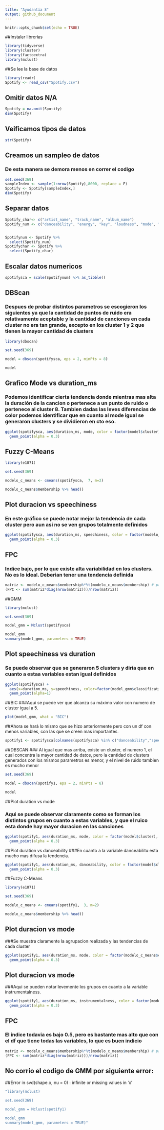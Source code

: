 ```yaml
---
title: "Ayudantía 8"
output: github_document
---
```


```r
knitr::opts_chunk$set(echo = TRUE)
```
##Instalar librerias
```r

library(tidyverse)
library(cluster)
library(factoextra)
library(mclust)
```


##Se lee la base de datos
```r
library(readr)
Spotify <- read_csv("Spotify.csv")
```

## Omitir datos N/A
```r
Spotify = na.omit(Spotify)
dim(Spotify)
```

## Veificamos tipos de datos
```r
str(Spotify)
```

## Creamos un sampleo de datos
### De esta manera se demora menos en correr el codigo

```r
set.seed(369)
sampleIndex <- sample(1:nrow(Spotify),8000, replace = F)
Spotify <- Spotify[sampleIndex,]
dim(Spotify)
```

## Separar datos
```r
Spotify_char<- c("artist_name", "track_name", "album_name")
Spotify_num <- c("danceability", "energy", "key", "loudness", "mode", "speechiness", "acousticness", "instrumentalness", "liveness", "valence", "tempo", "duration_ms")


Spotifynum <- Spotify %>% 
  select(Spotify_num)
Spotifychar <- Spotify %>% 
  select(Spotify_char)

```
## Escalar datos numericos
```r
spotifysca = scale(Spotifynum) %>% as_tibble()

```
## DBScan
### Despues de probar distintos parametros se escogieron los siguientes ya que la cantidad de puntos de ruido era relativamente aceptable y la cantidad de canciones en cada cluster no era tan grande, excepto en los cluster 1 y 2 que tienen la mayor cantidad de clusters
```r
library(dbscan)

set.seed(369)

model = dbscan(spotifysca, eps = 2, minPts = 8)

model

```
## Grafico Mode vs duration_ms
### Podemos identificar cierta tendencia donde mientras mas alta la duración de la cancion o pertenece a un punto de ruido o pertenece al cluster 8. Tambien dadas las leves diferencias de color podemos identificar que en cuanto al mode igual se generaron clusters y se dividieron en cto eso.
```r
ggplot(spotifysca, aes(duration_ms, mode, color = factor(model$cluster), size = duration_ms)) + 
  geom_point(alpha = 0.3) 
```
## Fuzzy C-Means
```r
library(e1071)

set.seed(369)

modelo_c_means <- cmeans(spotifysca,  7, m=2) 

modelo_c_means$membership %>% head()

```

## Plot duracion vs speechiness
### En este gráfico se puede notar mejor la tendencia de cada cluster pero aun asi no se ven grupos totalmente definidos
```r
ggplot(spotifysca, aes(duration_ms, speechiness, color = factor(modelo_c_means$cluster), size = duration_ms)) + 
  geom_point(alpha = 0.3) 
```
## FPC
### Indice bajo, por lo que existe alta variabilidad en los clusters. No es lo ideal. Deberian tener una tendencia definida
```r
matriz <- modelo_c_means$membership%*%t(modelo_c_means$membership) # producto matricial
(FPC <- sum(matriz*diag(nrow(matriz)))/nrow(matriz))
```
##GMM
```r
library(mclust)

set.seed(369)

model_gmm = Mclust(spotifysca)

model_gmm 
summary(model_gmm, parameters = TRUE)
```
## Plot speechiness vs duration
### Se puede observar que se generaron 5 clusters y diría que en cuanto a estaa variables estan igual definidos
```r
ggplot(spotifysca) + 
  aes(x=duration_ms, y=speechiness, color=factor(model_gmm$classification)) + 
  geom_point(alpha=1)
```
##BIC
###Aqui se puede ver que alcanza su máximo valor con numero de cluster igual a 5.
```r
plot(model_gmm, what = "BIC")
```
##Ahora se hará lo mismo que se hizo anteriormente pero con un df con menos variables, con las que se creen mas importantes.
```r
spotify1 <- spotifysca[colnames(spotifysca) %in% c("danceability","speechiness", "mode", "instrumentalness", "liveness","duration_ms")]
```
##DBSCAN
### Al igual que mas arriba, existe un cluster, el numero 1, el cual concentra la mayor cantidad de datos, pero la cantidad de clusters generados con los mismos parametros es menor, y el nivel de ruido tambien es mucho menor
```r
set.seed(369)

model = dbscan(spotify1, eps = 2, minPts = 8)

model
```
##Plot duration vs mode

### Aqui se puede observar claramente como se forman los distintos grupos en cuanto a estas variables, y que el ruico esta donde hay mayor duracion en las canciones
```r
ggplot(spotify1, aes(duration_ms, mode, color = factor(model$cluster), size = duration_ms)) + 
  geom_point(alpha = 0.3) 
```
##Plot duration vs danceability
###En cuanto a la variable danceabilitu esta mucho mas difusa la tendencia.
```r
ggplot(spotify1, aes(duration_ms, danceability, color = factor(model$cluster), size = duration_ms)) + 
  geom_point(alpha = 0.3) 
```
##Fuzzy C-Means
```r
library(e1071)

set.seed(369)

modelo_c_means <- cmeans(spotify1,  3, m=2) 

modelo_c_means$membership %>% head()

```
## Plot duracion vs mode
###Se muestra claramente la agrupacion realizada y las tendencias de cada cluster
```r
ggplot(spotify1, aes(duration_ms, mode, color = factor(modelo_c_means$cluster), size = duration_ms)) + 
  geom_point(alpha = 0.3)
```
## Plot duracion vs mode
###Aqui se pueden notar levemente los grupos en cuanto a la variable instrumentalness.
```r
ggplot(spotify1, aes(duration_ms, instrumentalness, color = factor(modelo_c_means$cluster), size = duration_ms)) + 
  geom_point(alpha = 0.3)
```
## FPC
### El indice todavia es bajo 0.5, pero es bastante mas alto que con el df que tiene todas las variables, lo que es buen indicio
```r
matriz <- modelo_c_means$membership%*%t(modelo_c_means$membership) # producto matricial
(FPC <- sum(matriz*diag(nrow(matriz)))/nrow(matriz))
```
## No corrio el codigo de GMM por siguiente error:
##Error in svd(shape.o, nu = 0) : infinite or missing values in 'x'
```r
"library(mclust)

set.seed(369)

model_gmm = Mclust(spotify1)

model_gmm 
summary(model_gmm, parameters = TRUE)"
```

